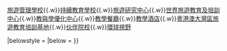 {{Navbox
| name   = 旅遊學院
| title  = [[澳門旅遊學院|<span style="color:grey;">澳門旅遊學院</span>]]
| state = {{{state|uncollapsed}}}
| bodyclass = hlist
| titlestyle = background:orange; color:grey;
| groupstyle = background:orange; color:grey;

| group1 = 學術單位
| list1 = [[旅遊管理學校]]{{.w}}[[旅遊管理學校]]{{.w}}[[持續教育學校]]{{.w}}[[旅遊研究中心]]{{.w}}[[世界旅遊教育及培訓中心]]{{.w}}[[教與學優化中心]]{{.w}}[[教學餐廳]]{{.w}}[[教學酒店]]{{.w}}[[粵港澳大灣區旅遊教育培訓基地]]{{.w}}[[伙伴院校]]{{.w}}[[環球視野]]


|belowstyle = 
|below = 
}}
<noinclude>
[[Category:澳門大學|{{PAGENAME}}]]
</noinclude>